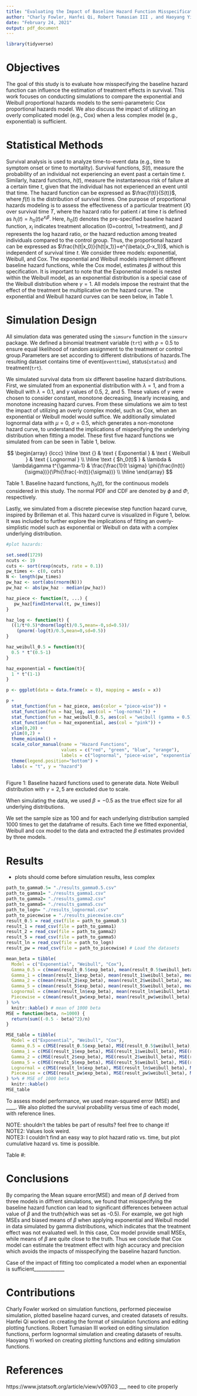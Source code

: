 ```yaml
---
title: "Evaluating the Impact of Baseline Hazard Function Misspecification on Treatment Effect Estimation"
author: "Charly Fowler, Hanfei Qi, Robert Tumasian III , and Haoyang Yi"
date: "February 24, 2021"
output: pdf_document
---
```


```r
library(tidyverse)
```

# Objectives

The goal of this study is to evaluate how misspecifying the baseline hazard function can influence the estimation of treatment effects in survival. This work focuses on conducting simulations to compare the exponential and Weibull proportional hazards models to the semi-parameteric Cox proportional hazards model. We also discuss the impact of utilizing an overly complicated model (e.g., Cox) when a less complex model (e.g., exponential) is sufficient.

# Statistical Methods

Survival analysis is used to analyze time-to-event data (e.g., time to symptom onset or time to mortality). Survival functions, $S(t)$, measure the probability of an individual not experiencing an event past a certain time $t$. Similarly, hazard functions, $h(t)$, measure the instantaneous risk of failure at a certain time $t$, given that the individual has not experienced an event until that time. The hazard function can be expressed as $\frac{f(t)}{S(t)}$, where $f(t)$ is the distribution of survival times.\par

One purpose of proportional hazards modeling is to assess the effectiveness of a particular treatment ($X$) over survival time $T$, where the hazard ratio for patient $i$ at time $t$ is defined as $h_i(t)=h_0(t)e^{x_i\beta}$. Here, $h_0(t)$ denotes the pre-specified baseline hazard function, $x_i$ indicates treatment allocation (0=control, 1=treatment), and $\beta$ represents the log hazard ratio, or the hazard reduction among treated individuals compared to the control group. Thus, the proportional hazard can be expressed as $\frac{h(t|x_0)}{h(t|x_1)}=e^{\beta(x_0-x_1)}$, which is independent of survival time $t$.\par

We consider three models: exponential, Weibull, and Cox. The exponential and Weibull models implement different baseline hazard functions, while the Cox model, estimates $\beta$ without this specification. It is important to note that the Exponential model is nested within the Weibull model, as an exponential distribution is a special case of the Weibull distribution where $\gamma = 1$. All models impose the restraint that the effect of the treatment be multiplicative on the hazard curve. The exponential and Weibull hazard curves can be seen below, in Table 1.\par




# Simulation Design

All simulation data was generated using the `simsurv` function in the `simsurv` package. We defined a binomial treatment variable (`trt`) with $p=0.5$ to ensure equal likelihood of random assignment to the treatment or control group.Parameters are set according to different distributions of hazards.The resulting dataset contains time of event(`eventtime`), status(`status`) and treatment(`trt`).

We simulated survival data from six different baseline hazard distributions. First, we simulated from an exponential distribution with $\lambda = 1$, and from a Weibull with $\lambda = 0.1$, and $\gamma$ values of 0.5, 2, and 5. These values of $\gamma$ were chosen to consider constant, monotone decreasing, linearly increasing, and monotone increasing hazard curves. From these simulations we aim to test the impact of utilizing an overly complex model, such as Cox, when an exponential or Weibull model would suffice. \par

We additionally simulated lognormal data with $\mu = 0$, $\sigma = 0.5$, which generates a non-monotone hazard curve, to understand the implications of mispecifying the underlying distribution when fitting a model. These first five hazard functions we simulated from can be seen in Table 1, below. \par


$$
\begin{array} {lccc}
\hline \text {} & \text { Exponential } & \text { Weibull } & \text { Lognormal } \\
\hline
\text { $h_0(t)$ } & \lambda & \lambda\gamma t^{\gamma-1} & \frac{\frac{1}{t \sigma} \phi(\frac{ln(t)}{\sigma})}{\Phi(\frac{-ln(t)}{\sigma})} \\
\hline
\end{array}
$$

Table 1. Baseline hazard functions, $h_0(t)$, for the continuous models considered in this study. The normal PDF and CDF are denoted by $\phi$ and $\Phi$, respectively.

Lastly, we simulated from a discrete piecewise step function hazard curve, inspired by Brilleman et al. This hazard curve is visualized in Figure 1, below. It was included to further explore the implications of fitting an overly-simplistic model such as exponential or Weibull on data with a complex underlying distribution. \par

```r
#plot hazards: 

set.seed(1729)
ncuts <- 19
cuts <- sort(rexp(ncuts, rate = 0.1))
pw_times <- c(0, cuts)
N <- length(pw_times)
pw_haz <- sort(abs(rnorm(N)))
pw_haz <- abs(pw_haz - median(pw_haz))

haz_piece <- function(t, ...) {
   pw_haz[findInterval(t, pw_times)]
}

haz_log <- function(t) {
  ((1/t*0.5)*dnorm(log(t)/0.5,mean=-0,sd=0.5))/
    (pnorm(-log(t)/0.5,mean=0,sd=0.5))
}

haz_weibull_0.5 = function(t){
  0.5 * t^(0.5-1)
}

haz_exponential = function(t){
  1 * t^(1-1)
}

p <- ggplot(data = data.frame(x = 0), mapping = aes(x = x))

p + 
  stat_function(fun = haz_piece, aes(color = "piece-wise")) + 
  stat_function(fun = haz_log, aes(col = "log-normal")) + 
  stat_function(fun = haz_weibull_0.5, aes(col = "weibull (gamma = 0.5)")) + 
  stat_function(fun = haz_exponential, aes(col = "pink")) + 
  xlim(0,20) + 
  ylim(0,2) + 
  theme_minimal() + 
  scale_color_manual(name = "Hazard Functions", 
                     values = c("red", "green", "blue", "orange"), 
                     labels = c("lognormal", "piece-wise", "exponential", "Weibull (gamma = 0.5)" )) + 
  theme(legend.position="bottom") + 
  labs(x = "t", y = "hazard")
  
```

Figure 1: Baseline hazard functions used to generate data. Note Weibull distribution with $\gamma = 2, 5$ are excluded due to scale.

When simulating the data, we used $\beta = -0.5$ as the true effect size for all underlying distributions. 

We set the sample size as 100 and for each underlying distribution sampled 1000 times to get the dataframe of results. Each time we fitted exponential, Weibull and cox model to the data and extracted the $\beta$ estimates provided by three models.

# Results
* plots should come before simulation results, less complex 

```r
path_to_gamma0.5= "./results_gamma0.5.csv"
path_to_gamma1= "./results_gamma1.csv"
path_to_gamma2= "./results_gamma2.csv"
path_to_gamma5= "./results_gamma5.csv"
path_to_logn= "./results_lognormal.csv"
path_to_piecewise = "./results_piecewise.csv"
result_0.5 = read_csv(file = path_to_gamma0.5)
result_1 = read_csv(file = path_to_gamma1)
result_2 = read_csv(file = path_to_gamma2)
result_5 = read_csv(file = path_to_gamma5)
result_ln = read_csv(file = path_to_logn)
result_pw = read_csv(file = path_to_piecewise) # Load the datasets

mean_beta = tibble(
  Model = c("Exponential", "Weibull", "Cox"),
  Gamma_0.5 = c(mean(result_0.5$exp_beta), mean(result_0.5$weibull_beta), mean(result_0.5$cox_beta)),
  Gamma_1 = c(mean(result_1$exp_beta), mean(result_1$weibull_beta), mean(result_1$cox_beta)),
  Gamma_2 = c(mean(result_2$exp_beta), mean(result_2$weibull_beta), mean(result_2$cox_beta)),
  Gamma_5 = c(mean(result_5$exp_beta), mean(result_5$weibull_beta), mean(result_5$cox_beta)),
  Lognormal = c(mean(result_ln$exp_beta), mean(result_ln$weibull_beta), mean(result_ln$cox_beta)),
  Piecewise = c(mean(result_pw$exp_beta), mean(result_pw$weibull_beta), mean(result_pw$cox_beta))
) %>%
  knitr::kable() # mean of 1000 beta
MSE = function(beta, n=1000) {
  return(sum((-0.5 - beta)^2)/n)
}
```

```r
MSE_table = tibble(
  Model = c("Exponential", "Weibull", "Cox"),
  Gamma_0.5 = c(MSE(result_0.5$exp_beta), MSE(result_0.5$weibull_beta), MSE(result_0.5$cox_beta)),
  Gamma_1 = c(MSE(result_1$exp_beta), MSE(result_1$weibull_beta), MSE(result_1$cox_beta)),
  Gamma_2 = c(MSE(result_2$exp_beta), MSE(result_2$weibull_beta), MSE(result_2$cox_beta)),
  Gamma_5 = c(MSE(result_5$exp_beta), MSE(result_5$weibull_beta), MSE(result_5$cox_beta)),
  Lognormal = c(MSE(result_ln$exp_beta), MSE(result_ln$weibull_beta), MSE(result_ln$cox_beta)),
  Piecewise = c(MSE(result_pw$exp_beta), MSE(result_pw$weibull_beta), MSE(result_pw$cox_beta))
) %>% # MSE of 1000 beta
  knitr::kable()
MSE_table
```

To assess model performance, we used mean-squared error (MSE) and ____. We also plotted the survival probability versus time of each model, with reference lines.

NOTE: shouldn't the tables be part of results? feel free to change it!  
NOTE2: Values look weird.  
NOTE3: I couldn't find an easy way to plot hazard ratio vs. time, but plot cumulative hazard vs. time is possible.  

\begin{center}

\end{center}

Table #:



# Conclusions

By comparing the Mean square error(MSE) and mean of $\beta$ derived from three models in diffrent simulations, we found that misspecifying the baseline hazard function can lead to significant differences between actual value of $\beta$ and the truth(which was set as -0.5). For example, we got high MSEs and biased means of $\beta$ when applying exponential and Weibull model in data simulated by gamma distributions, which indicates that the treatment effect was not evaluated well. In this case, Cox model provide small MSEs, while means of $\beta$ are quite close to the truth. Thus we conclude that Cox model can estimate the treatment effect with high accuracy and precision which avoids the impacts of misspecifying the baseline hazard function.

Case of the impact of fitting too complicated a model when an exponential is sufficient_____________

# Contributions

Charly Fowler worked on simulation functions, performed piecewise simulation, plotted baseline hazard curves, and created datasets of results.
Hanfei Qi worked on creating the format of simulation functions and editing plotting functions.
Robert Tumasian III worked on editing simulation functions, perform lognormal simulation and creating datasets of results.
Haoyang Yi worked on creating plotting functions and editing simulation functions.

# References 

https://www.jstatsoft.org/article/view/v097i03 ___ need to cite properly